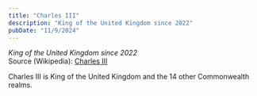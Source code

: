 ```yaml
---
title: "Charles III"
description: "King of the United Kingdom since 2022"
pubDate: "11/9/2024"
---
```


*King of the United Kingdom since 2022*  
Source (Wikipedia): [Charles III][1]

Charles III is King of the United Kingdom and the 14 other Commonwealth realms.

[1]: https://en.wikipedia.org/wiki/Charles_III

